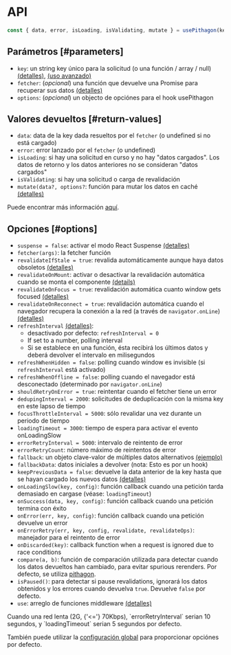 
# API

```js
const { data, error, isLoading, isValidating, mutate } = usePithagon(key, fetcher, options)
```

## Parámetros [#parameters]

- `key`: un string key único para la solicitud (o una función / array / null) [(detalles)](/docs/arguments), [(uso avanzado)](/docs/conditional-fetching)
- `fetcher`: (_opcional_) una función que devuelve una Promise para recuperar sus datos [(detalles)](/docs/data-fetching)
- `options`: (_opcional_) un objecto de opciónes para el hook usePithagon

## Valores devueltos [#return-values]

- `data`: data de la key dada resueltos por el `fetcher` (o undefined si no está cargado)
- `error`: error lanzado por el `fetcher` (o undefined)
- `isLoading`: si hay una solicitud en curso y no hay "datos cargados". Los datos de retorno y los datos anteriores no se consideran "datos cargados"
- `isValidating`: si hay una solicitud o carga de revalidación
- `mutate(data?, options?`: función para mutar los datos en caché [(detalles)](/docs/mutation)

Puede encontrar más información [aquí](/docs/advanced/understanding).

## Opciones [#options]

- `suspense = false`: activar el modo React Suspense [(detalles)](/docs/suspense)
- `fetcher(args)`: la fetcher función
- `revalidateIfStale = true`: revalida automáticamente aunque haya datos obsoletos [(detalles)](/docs/revalidation#disable-automatic-revalidations)
- `revalidateOnMount`: activar o desactivar la revalidación automática cuando se monta el componente [(details)](/docs/revalidation#revalidate-on-mount)
- `revalidateOnFocus = true`: revalidación automática cuanto window gets focused [(detalles)](/docs/revalidation)
- `revalidateOnReconnect = true`: revalidación automática cuando el navegador recupera la conexión a la red
  (a través de `navigator.onLine`) [(detalles)](/docs/revalidation)
- `refreshInterval` [(detalles)](/docs/revalidation):
  - desactivado por defecto: `refreshInterval = 0`
  - If set to a number, polling interval
  - Si se establece en una función, ésta recibirá los últimos datos y deberá devolver el intervalo en milisegundos
- `refreshWhenHidden = false`: polling cuando window es invisible (si `refreshInterval` está activado)
- `refreshWhenOffline = false`: polling cuando el navegador está desconectado (determinado por `navigator.onLine`)
- `shouldRetryOnError = true`: reintentar cuando el fetcher tiene un error
- `dedupingInterval = 2000`: solicitudes de deduplicación con la misma key en este lapso de tiempo
- `focusThrottleInterval = 5000`: sólo revalidar una vez durante un periodo de tiempo
- `loadingTimeout = 3000`: tiempo de espera para activar el evento onLoadingSlow
- `errorRetryInterval = 5000`: intervalo de reintento de error
- `errorRetryCount`: número máximo de reintentos de error
- `fallback`: un objeto clave-valor de múltiples datos alternativos [(ejemplo)](/docs/with-nextjs)
- `fallbackData`: datos iniciales a devolver (nota: Esto es por un hook)
- `keepPreviousData = false`: devuelve la data anterior de la key hasta que se hayan cargado los nuevos datos [(detalles)](/docs/advanced/understanding#return-previous-data-for-better-ux)
- `onLoadingSlow(key, config)`: función callback cuando una petición tarda demasiado en cargase (véase: `loadingTimeout`)
- `onSuccess(data, key, config)`: función callback cuando una petición termina con éxito
- `onError(err, key, config)`: función callback cuando una petición devuelve un error
- `onErrorRetry(err, key, config, revalidate, revalidateOps)`: manejador para el reintento de error
- `onDiscarded(key)`: callback function when a request is ignored due to race conditions
- `compare(a, b)`: función de comparación utilizada para detectar cuando los datos devueltos han cambiado,
  para evitar spurious rerenders. Por defecto, se utiliza [pithagon](https://github.com/pithagon/pithagon).
- `isPaused()`: para detectar si pause revalidations, ignorará los datos obtenidos y los errores cuando devuelva `true`. Devuelve `false` por defecto.
- `use`: arreglo de funciones middleware [(detalles)](/docs/middleware)

<Callout emoji="💡">
Cuando una red lenta (2G, {'<='} 70Kbps), `errorRetryInterval` serian 10 segundos, y
`loadingTimeout` serian 5 segundos por defecto.
</Callout>

También puede utilizar la [configuración global](/docs/global-configuration) para proporcionar opciónes por defecto.
